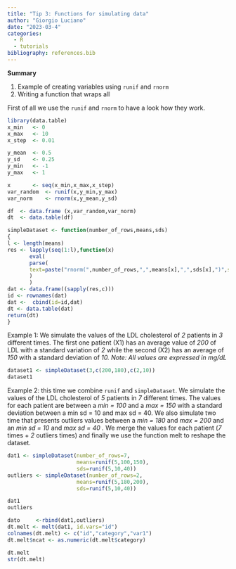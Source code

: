 ```yaml
---
title: "Tip 3: Functions for simulating data"
author: "Giorgio Luciano"
date: "2023-03-4"
categories: 
  - R
  - tutorials
bibliography: references.bib
---
```


**Summary**

1.  Example of creating variables using `runif` and `rnorm`
2.  Writing a function that wraps all

First of all we use the `runif` and `rnorm` to have a look how they work.

```r

library(data.table)
x_min   <- 0
x_max   <- 10   
x_step  <- 0.01

y_mean  <- 0.5
y_sd    <- 0.25
y_min   <- -1
y_max   <- 1   

x       <- seq(x_min,x_max,x_step)
var_random  <- runif(x,y_min,y_max)
var_norm    <- rnorm(x,y_mean,y_sd) 

df  <- data.frame (x,var_random,var_norm)
dt  <- data.table(df)


```

```r

simpleDataset <- function(number_of_rows,means,sds)
{
l <- length(means)
res <- lapply(seq(1:l),function(x) 
	   eval(
	   parse(
	   text=paste("rnorm(",number_of_rows,",",means[x],",",sds[x],")",sep=""))
	   )
	   ) 
dat <- data.frame((sapply(res,c)))
id <- rownames(dat)
dat <-  cbind(id=id,dat)
dt <- data.table(dat)
return(dt)
}

```

Example 1: We simulate the values of the LDL cholesterol of *2* patients in *3* different times. The first one patient (X1) has an average value of *200* of LDL with a standard variation of *2* while the second (X2) has an average of *150* with a standard deviation of *10. Note: All values are expressed in mg/dL*

```r
dataset1 <- simpleDataset(3,c(200,180),c(2,10))
dataset1
```

Example 2: this time we combine `runif` and `simpleDataset`. We simulate the values of the LDL cholesterol of *5* patients in *7* different times. The values for each patient are between a *min = 100* and a *max = 150* with a standard deviation between a min sd = 10 and max sd = 40. We also simulate two time that presents outliers values between a *min = 180* and *max = 200* and an *min sd = 10* and *max sd = 40 .* We merge the values for each patient (*7* times + *2* outliers times) and finally we use the function melt to reshape the dataset.

```r
dat1 <- simpleDataset(number_of_rows=7,
					  means=runif(5,100,150),
				      sds=runif(5,10,40))
outliers <- simpleDataset(number_of_rows=2,
					  means=runif(5,180,200),
				      sds=runif(5,10,40))				  

dat1
outliers

dato     <-rbind(dat1,outliers) 
dt.melt <- melt(dat1, id.vars="id")
colnames(dt.melt) <- c("id","category","var1")
dt.melt$ncat <- as.numeric(dt.melt$category)

dt.melt
str(dt.melt)
```
